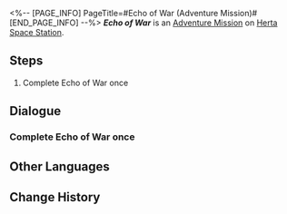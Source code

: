 <%-- [PAGE_INFO]
PageTitle=#Echo of War (Adventure Mission)#
[END_PAGE_INFO] --%>
{{Stub|Dialogue.}}
{{Mission Infobox
|id            = 4010130
|title         = Echo of War
|image         = <!--Mission Echo of War (Adventure Mission).png-->
|type          = Adventure
|event_name    = 
|chapter       = 
|requirements  = {{cx}}<!--Hidden Mission ID 4010115--> completed
|summary       = <!--official mission summary from Fate's Atlas-->
|characters    = Trailblazer
|startLocation = [[Herta Space Station]] - [[Supply Zone]]
|world         = Herta Space Station
|area          = Supply Zone
|prev          = 
|next          = 
|rewards       = Sparse Aether*3; Credit*2,000
}}
'''''Echo of War''''' is an [[Adventure Mission]] on [[Herta Space Station]].

==Steps==
# Complete Echo of War once

<!--
==Gameplay Notes==

--><!--
==Trial Character==

-->
==Dialogue==
{{Stub Dialogue}}
===Complete Echo of War once{{subst:void|<!--401011502-->}}===
{{Mission Description|type=adventure|location=Supply Zone|Defeat the formidable foe in the Echo of War and claim the rewards.}}
{{Dialogue Start}}
{{Dialogue End}}

==Other Languages==
{{Other Languages
|en   = Echo of War
|zhs  = 「历战余响」
|zht  = 「歷戰餘響」
|ja   = 「歴戦余韻」
|ko   = 「전쟁의 여운」
|es   = Ecos de la guerra
|fr   = Écho de la guerre
|ru   = Эхо войны
|th   = "Echo of War"
|vi   = "Dư Âm Chiến Đấu"
|de   = Echo des Krieges
|id   = "Echo of War"
|pt   = Eco da Guerra
}}

==Change History==
{{Change History|1.0}}
